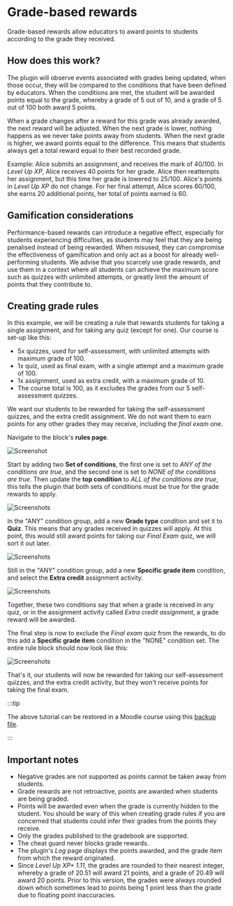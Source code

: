 # Grade-based rewards


<RequiresXpPlus />

Grade-based rewards allow educators to award points to students according to the grade they received.

## How does this work?

The plugin will observe events associated with grades being updated, when those occur, they will be compared to the conditions that have been defined by educators. When the conditions are met, the student will be awarded points equal to the grade, whereby a grade of 5 out of 10, and a grade of 5 out of 100 both award 5 points.

When a grade changes after a reward for this grade was already awarded, the next reward will be adjusted. When the next grade is lower, nothing happens as we never take points away from students. When the next grade is higher, we award points equal to the difference. This means that students always get a total reward equal to their best recorded grade.

Example: Alice submits an assignment, and receives the mark of 40/100. In _Level Up XP_, Alice receives 40 points for her grade. Alice then reattempts her assignment, but this time her grade is lowered to 25/100. Alice's points in _Level Up XP_ do not change. For her final attempt, Alice scores 60/100, she earns 20 additional points, her total of points earned is 60.

## Gamification considerations

Performance-based rewards can introduce a negative effect, especially for students experiencing difficulties, as students may feel that they are being penalised instead of being rewarded. When misused, they can compromise the effectiveness of gamification and only act as a boost for already well-performing students. We advise that you scarcely use grade rewards, and use them in a context where all students can achieve the maximum score such as quizzes with unlimited attempts, or greatly limit the amount of points that they contribute to.

## Creating grade rules

In this example, we will be creating a rule that rewards students for taking a single assignment, and for taking any quiz (except for one). Our course is set-up like this:

- 5x quizzes, used for self-assessment, with unlimited attempts with maximum grade of 100.
- 1x quiz, used as final exam, with a single attempt and a maximum grade of 100.
- 1x assignment, used as extra credit, with a maximum grade of 10.
- The course total is 100, as it excludes the grades from our 5 self-assessment quizzes.

We want our students to be rewarded for taking the self-assessment quizzes, and the extra credit assignment. We do not want them to earn points for any other grades they may receive, including the _final exam_ one.

Navigate to the block's **rules page**.

![Screenshot](nav-rules.png)

Start by adding two **Set of conditions**, the first one is set to _ANY of the conditions are true_, and the second one is set to _NONE of the conditions are true_. Then update the **top condition** to _ALL of the conditions are true_, this tells the plugin that both sets of conditions must be true for the grade rewards to apply.

![Screenshots](rule-grades-empty-conditions.png)

In the "ANY" condition group, add a new **Grade type** condition and set it to **Quiz**. This means that any grades received in quizzes will apply. At this point, this would still award points for taking our _Final Exam_ quiz, we will sort it out later.

![Screenshots](rule-grades-quiz.png)

Still in the "ANY" condition group, add a new **Specific grade item** condition, and select the **Extra credit** assignment activity.

![Screenshots](rule-grades-extra-credit.png)

Together, these two conditions say that when a grade is received in any quiz, or in the assignment activity called _Extra credit assignment_, a grade reward will be awarded.

The final step is now to exclude the _Final exam_ quiz from the rewards, to do this add a **Specific grade item** condition in the "NONE" condition set. The entire rule block should now look like this:

![Screenshots](rule-grades-all.png)

That's it, our students will now be rewarded for taking our self-assessment quizzes, and the extra credit activity, but they won't receive points for taking the final exam.

:::tip

The above tutorial can be restored in a Moodle course using this [backup file](backup-grades-demo.mbz).

:::

## Important notes

- Negative grades are not supported as points cannot be taken away from students.
- Grade rewards are not retroactive, points are awarded when students are being graded.
- Points will be awarded even when the grade is currently hidden to the student. You should be wary of this when creating grade rules if you are concerned that students could infer their grades from the points they receive.
- Only the grades published to the gradebook are supported.
- The cheat guard never blocks grade rewards.
- The plugin's _Log_ page displays the points awarded, and the grade item from which the reward originated.
- Since _Level Up XP+ 1.11_, the grades are rounded to their nearest integer, whereby a grade of 20.51 will award 21 points, and a grade of 20.49 will award 20 points. Prior to this version, the grades were always rounded down which sometimes lead to points being 1 point less than the grade due to floating point inaccuracies.
